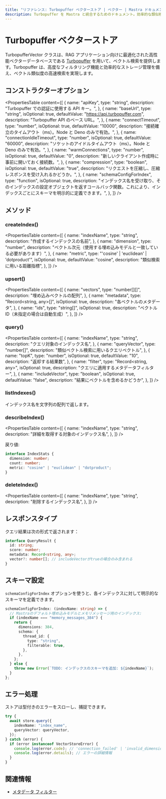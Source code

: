 ```yaml
---
title: "リファレンス: Turbopuffer ベクターストア | ベクター | Mastra ドキュメント"
description: Turbopuffer を Mastra と統合するためのドキュメント。効率的な類似検索を実現する高性能ベクターデータベース。
---
```


# Turbopuffer ベクターストア

TurbopufferVector クラスは、RAG アプリケーション向けに最適化された高性能ベクターデータベースである [Turbopuffer](https://turbopuffer.com/) を用いて、ベクトル検索を提供します。Turbopuffer は、高度なフィルタリング機能と効率的なストレージ管理を備え、ベクトル類似度の高速検索を実現します。

## コンストラクターオプション

<PropertiesTable
  content={[
    {
      name: "apiKey",
      type: "string",
      description: "Turbopuffer での認証に使用する API キー。",
    },
    {
      name: "baseUrl",
      type: "string",
      isOptional: true,
      defaultValue: "https://api.turbopuffer.com",
      description: "Turbopuffer API のベース URL。",
    },
    {
      name: "connectTimeout",
      type: "number",
      isOptional: true,
      defaultValue: "10000",
      description:
        "接続確立のタイムアウト（ms）。Node と Deno のみで有効。",
    },
    {
      name: "connectionIdleTimeout",
      type: "number",
      isOptional: true,
      defaultValue: "60000",
      description:
        "ソケットのアイドルタイムアウト（ms）。Node と Deno のみで有効。",
    },
    {
      name: "warmConnections",
      type: "number",
      isOptional: true,
      defaultValue: "0",
      description:
        "新しいクライアント作成時に事前に開いておく接続数。",
    },
    {
      name: "compression",
      type: "boolean",
      isOptional: true,
      defaultValue: "true",
      description:
        "リクエストを圧縮し、圧縮レスポンスを受け入れるかどうか。",
    },
    {
      name: "schemaConfigForIndex",
      type: "function",
      isOptional: true,
      description:
        "インデックス名を受け取り、そのインデックスの設定オブジェクトを返すコールバック関数。これにより、インデックスごとにスキーマを明示的に定義できます。",
    },
  ]}
/>

## メソッド

### createIndex()

<PropertiesTable
  content={[
    {
      name: "indexName",
      type: "string",
      description: "作成するインデックスの名前",
    },
    {
      name: "dimension",
      type: "number",
      description: "ベクトル次元（使用する埋め込みモデルと一致している必要があります）",
    },
    {
      name: "metric",
      type: "'cosine' | 'euclidean' | 'dotproduct'",
      isOptional: true,
      defaultValue: "cosine",
      description: "類似検索に用いる距離指標",
    },
  ]}
/>

### upsert()

<PropertiesTable
  content={[
    {
      name: "vectors",
      type: "number[][]",
      description: "埋め込みベクトルの配列",
    },
    {
      name: "metadata",
      type: "Record<string, any>[]",
      isOptional: true,
      description: "各ベクトルのメタデータ",
    },
    {
      name: "ids",
      type: "string[]",
      isOptional: true,
      description: "ベクトルID（未指定の場合は自動生成）",
    },
  ]}
/>

### query()

<PropertiesTable
  content={[
    {
      name: "indexName",
      type: "string",
      description: "クエリ対象のインデックス名",
    },
    {
      name: "queryVector",
      type: "number[]",
      description: "類似ベクトル検索に用いるクエリベクトル",
    },
    {
      name: "topK",
      type: "number",
      isOptional: true,
      defaultValue: "10",
      description: "返却する結果数",
    },
    {
      name: "filter",
      type: "Record<string, any>",
      isOptional: true,
      description: "クエリに適用するメタデータフィルター",
    },
    {
      name: "includeVector",
      type: "boolean",
      isOptional: true,
      defaultValue: "false",
      description: "結果にベクトルを含めるかどうか",
    },
  ]}
/>

### listIndexes()

インデックス名を文字列の配列で返します。

### describeIndex()

<PropertiesTable
  content={[
{
  name: "indexName",
  type: "string",
  description: "詳細を取得する対象のインデックス名",
},
]}
/>

戻り値:

```typescript copy
interface IndexStats {
  dimension: number;
  count: number;
  metric: "cosine" | "euclidean" | "dotproduct";
}
```


### deleteIndex()

<PropertiesTable
  content={[
    {
      name: "indexName",
      type: "string",
      description: "削除するインデックス名",
    },
  ]}
/>

## レスポンスタイプ

クエリ結果は次の形式で返されます：

```typescript copy
interface QueryResult {
  id: string;
  score: number;
  metadata: Record<string, any>;
  vector?: number[]; // includeVectorがtrueの場合のみ含まれる
}
```


## スキーマ設定

`schemaConfigForIndex` オプションを使うと、各インデックスに対して明示的なスキーマを定義できます。

```typescript copy
schemaConfigForIndex: (indexName: string) => {
  // Mastraのデフォルト埋め込みモデルとメモリメッセージ用のインデックス:
  if (indexName === "memory_messages_384") {
    return {
      dimensions: 384,
      schema: {
        thread_id: {
          type: "string",
          filterable: true,
        },
      },
    };
  } else {
    throw new Error(`TODO: インデックスのスキーマを追加: ${indexName}`);
  }
};
```


## エラー処理

ストアは型付きのエラーをスローし、捕捉できます。

```typescript copy
try {
  await store.query({
    indexName: "index_name",
    queryVector: queryVector,
  });
} catch (error) {
  if (error instanceof VectorStoreError) {
    console.log(error.code); // 'connection_failed' | 'invalid_dimension' | など
    console.log(error.details); // エラーの詳細情報
  }
}
```


## 関連情報

- [メタデータ フィルター](../rag/metadata-filters)